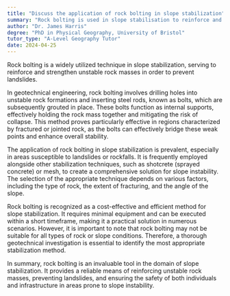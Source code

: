 ```yaml
---
title: "Discuss the application of rock bolting in slope stabilization"
summary: "Rock bolting is used in slope stabilisation to reinforce and strengthen unstable rock masses and prevent landslides."
author: "Dr. James Harris"
degree: "PhD in Physical Geography, University of Bristol"
tutor_type: "A-Level Geography Tutor"
date: 2024-04-25
---
```


Rock bolting is a widely utilized technique in slope stabilization, serving to reinforce and strengthen unstable rock masses in order to prevent landslides.

In geotechnical engineering, rock bolting involves drilling holes into unstable rock formations and inserting steel rods, known as bolts, which are subsequently grouted in place. These bolts function as internal supports, effectively holding the rock mass together and mitigating the risk of collapse. This method proves particularly effective in regions characterized by fractured or jointed rock, as the bolts can effectively bridge these weak points and enhance overall stability.

The application of rock bolting in slope stabilization is prevalent, especially in areas susceptible to landslides or rockfalls. It is frequently employed alongside other stabilization techniques, such as shotcrete (sprayed concrete) or mesh, to create a comprehensive solution for slope instability. The selection of the appropriate technique depends on various factors, including the type of rock, the extent of fracturing, and the angle of the slope.

Rock bolting is recognized as a cost-effective and efficient method for slope stabilization. It requires minimal equipment and can be executed within a short timeframe, making it a practical solution in numerous scenarios. However, it is important to note that rock bolting may not be suitable for all types of rock or slope conditions. Therefore, a thorough geotechnical investigation is essential to identify the most appropriate stabilization method.

In summary, rock bolting is an invaluable tool in the domain of slope stabilization. It provides a reliable means of reinforcing unstable rock masses, preventing landslides, and ensuring the safety of both individuals and infrastructure in areas prone to slope instability.
    